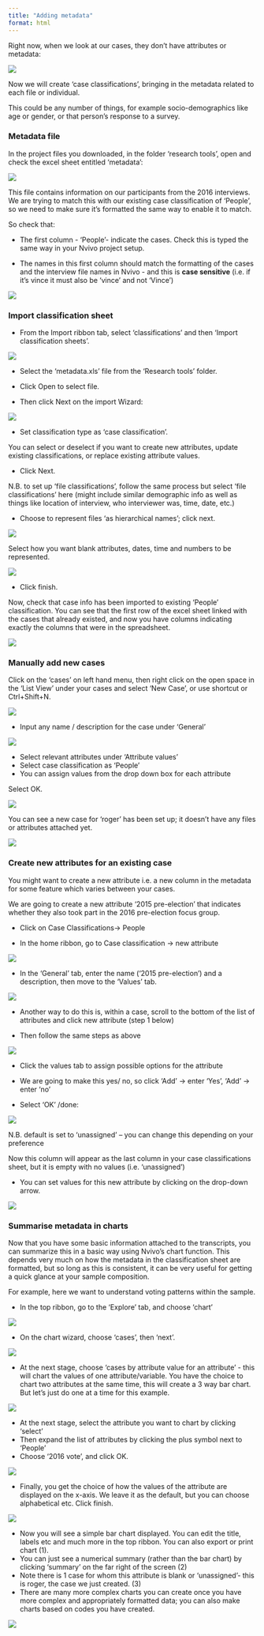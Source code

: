 ```yaml
---
title: "Adding metadata"
format: html
---
```


Right now, when we look at our cases, they don't have attributes or metadata: 

![](images/case no attribute.png)

Now we will create ‘case classifications’, bringing in the metadata related to each file or individual. 

This could be any number of things, for example socio-demographics like age or gender, or that person's response to a survey. 

### Metadata file 

In the project files you downloaded, in the folder 'research tools', open and check the excel sheet entitled ‘metadata’: 

![](images/metadata.png)

This file contains information on our participants from the 2016 interviews. We are trying to match this with our existing case classification of ‘People’, so we need to make sure it's formatted the same way to enable it to match. 

So check that: 

-	The first column - 'People'- indicate the cases. Check this is typed the same way in your Nvivo project setup. 


- The names in this first column should match the formatting of the cases and the interview file names in Nvivo - and this is **case sensitive** (i.e. if it's vince it must also be 'vince' and not 'Vince') 

![](images/check metadata format.png)



### Import classification sheet

::: instructions

- From the Import ribbon tab, select ‘classifications’ and then ‘Import classification sheets’. 

![](images/Import classification sheet.png)

- Select the ‘metadata.xls’ file from the ‘Research tools’ folder. 

- Click Open to select file. 

- Then click Next on the import Wizard:  

![](images/Import classification wizard.png)


- Set classification type as ‘case classification’.

You can select or deselect if you want to create new attributes, update existing classifications, or replace existing attribute values. 

- Click Next. 

:::

N.B. to set up ‘file classifications’, follow the same process but select ‘file classifications’ here (might include similar demographic info as well as things like location of interview, who interviewer was, time, date, etc.)

::: instructions

- Choose to represent files ‘as hierarchical names’; click next.

![](images/class wizard step 3.png)

:::

::: instructions

Select how you want blank attributes, dates, time and numbers to be represented. 

![](images/class wizard 4.png)

- Click finish.

:::

Now, check that case info has been imported to existing ‘People’ classification. You can see that the first row of the excel sheet linked with the cases that already existed, and now you have columns indicating exactly the columns that were in the spreadsheet. 

![](images/check class classification.png)

### Manually add new cases 

::: instructions

Click on the 'cases' on left hand menu, then right click on the open space in the ‘List View’ under your cases and select ‘New Case', or use shortcut or Ctrl+Shift+N. 

![](images/new case.png)

:::

::: instructions

- Input any name / description for the case under ‘General’ 

![](images/New case 2.png)

:::

::: instructions

- Select relevant attributes under ‘Attribute values’
- Select case classification as ‘People’ 
-	You can assign values from the drop down box for each attribute

Select OK. 

![](images/new case 4.png)

:::

You can see a new case for 'roger' has been set up; it doesn't have any files or attributes attached yet. 

![](images/roger case.png)

### Create new attributes for an existing case 

You might want to create a new attribute i.e. a new column in the metadata for some feature which varies between your cases. 

We are going to create a new attribute ‘2015 pre-election’ that indicates whether they also took part in the 2016 pre-election focus group. 

::: instructions

- Click on Case Classifications-> People 

- In the home ribbon, go to Case classification -> new attribute

![](images/new attribute 1.png)

:::

::: instructions

- In the ‘General’ tab, enter the name ('2015 pre-election’) and a description, then move to the ‘Values’ tab. 

![](images/new attribute pop up.png)

:::

::: instructions 

- Another way to do this is, within a case, scroll to the bottom of the list of attributes and click new attribute (step 1 below)

- Then follow the same steps as above 

![](images/new attribute 2.png)

:::

::: instructions

- Click the values tab to assign possible options for the attribute 

- We are going to make this yes/ no, so click ‘Add’ -> enter ‘Yes’, 'Add' -> enter 'no' 

- Select ‘OK’ /done: 

![](images/new attribute pop up 2.png)

:::

N.B. default is set to ‘unassigned’ – you can change this depending on your preference

Now this column will appear as the last column in your case classifications sheet, but it is empty with no values (i.e. 'unassigned')

::: instructions

- You can set values for this new attribute by clicking on the drop-down arrow. 

![](images/new attribute show 1.png)

::::

### Summarise metadata in charts 

Now that you have some basic information attached to the transcripts, you can summarize this in a basic way using Nvivo's chart function. This depends very much on how the metadata in the classification sheet are formatted, but so long as this is consistent, it can be very useful for getting a quick glance at your sample composition. 

For example, here we want to understand voting patterns within the sample. 

::: instructions

- In the top ribbon, go to the 'Explore' tab, and choose 'chart'

![](images/chart case 1.png)

:::

::: instructions

- On the chart wizard, choose 'cases', then 'next'. 

![](images/chart case 2.png)

:::

::: instructions

- At the next stage, choose 'cases by attribute value for an attribute' - this will chart the values of one attribute/variable. You have the choice to chart two attributes at the same time, this will create a 3 way bar chart. But let's just do one at a time for this example. 

![](images/chart case 3.png)

:::

::: instructions

- At the next stage, select the attribute you want to chart by clicking 'select' 
- Then expand the list of attributes by clicking the plus symbol next to 'People' 
- Choose '2016 vote', and click OK. 

![](images/chart case 4.png)

:::

::: instructions

- Finally, you get the choice of how the values of the attribute are displayed on the x-axis. We leave it as the default, but you can choose alphabetical etc. Click finish. 

![](images/chart case 5.png)

:::

- Now you will see a simple bar chart displayed. You can edit the title, labels etc and much more in the top ribbon. You can also export or print chart (1). 
- You can just see a numerical summary (rather than the bar chart) by clicking 'summary' on the far right of the screen (2)
- Note there is 1 case for whom this attribute is blank or 'unassigned'- this is roger, the case we just created. (3) 
- There are many more complex charts you can create once you have more complex and appropriately formatted data; you can also make charts based on codes you have created. 

![](images/chart case 6.png)
